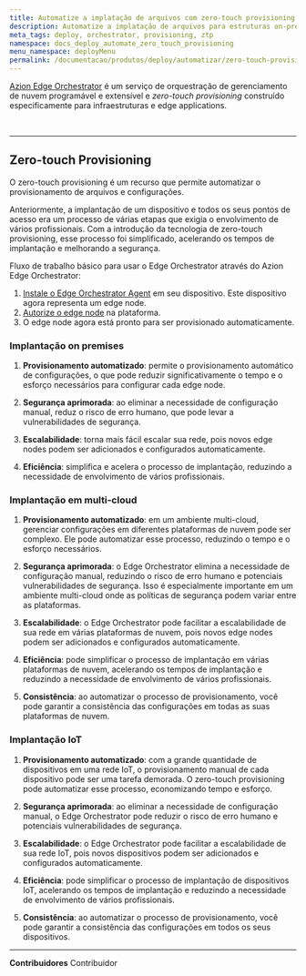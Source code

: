 ```yaml
---
title: Automatize a implatação de arquivos com zero-touch provisioning
description: Automatize a implatação de arquivos para estruturas on-premises, multi-cloud e IoT com o Azion Edge Orchestrator.
meta_tags: deploy, orchestrator, provisioning, ztp
namespace: docs_deploy_automate_zero_touch_provisioning
menu_namespace: deployMenu
permalink: /documentacao/produtos/deploy/automatizar/zero-touch-provisioning/
---
```



[Azion Edge Orchestrator](/pt-br/documentacao/produtos/deploy/edge-orchestrator/) é um serviço de orquestração de gerenciamento de nuvem programável e extensível e *zero-touch provisioning* construído especificamente para infraestruturas e edge applications.

<LinkButton outlined link="/pt-br/documentacao/produtos/guias/deploy/instalar-orchestrator-agent/" label="ir para como instalar o edge orchestrator agent" variant="secondary" target="_blank" />
<br />
<LinkButton outlined link="/pt-br/documentacao/produtos/guias/deploy/autorizar-edge-node/" label="ir para como autorizar um edge node" variant="secondary" target="_blank" />

---

## Zero-touch Provisioning

O zero-touch provisioning é um recurso que permite automatizar o provisionamento de arquivos e configurações.

Anteriormente, a implantação de um dispositivo e todos os seus pontos de acesso era um processo de várias etapas que exigia o envolvimento de vários profissionais. Com a introdução da tecnologia de zero-touch provisioning, esse processo foi simplificado, acelerando os tempos de implantação e melhorando a segurança.

Fluxo de trabalho básico para usar o Edge Orchestrator através do Azion Edge Orchestrator:

1. [Instale o Edge Orchestrator Agent](/pt-br/documentacao/produtos/guias/deploy/instalar-orchestrator-agent/) em seu dispositivo. Este dispositivo agora representa um edge node.
2. [Autorize o edge node](/pt-br/documentacao/produtos/guias/deploy/autorizar-edge-node/) na plataforma.
3. O edge node agora está pronto para ser provisionado automaticamente.

### Implantação on premises


1. **Provisionamento automatizado**: permite o provisionamento automático de configurações, o que pode reduzir significativamente o tempo e o esforço necessários para configurar cada edge node.

2. **Segurança aprimorada**: ao eliminar a necessidade de configuração manual, reduz o risco de erro humano, que pode levar a vulnerabilidades de segurança.

3. **Escalabilidade**: torna mais fácil escalar sua rede, pois novos edge nodes podem ser adicionados e configurados automaticamente.

4. **Eficiência**: simplifica e acelera o processo de implantação, reduzindo a necessidade de envolvimento de vários profissionais.

### Implantação em multi-cloud 


1. **Provisionamento automatizado**: em um ambiente multi-cloud, gerenciar configurações em diferentes plataformas de nuvem pode ser complexo. Ele pode automatizar esse processo, reduzindo o tempo e o esforço necessários.

2. **Segurança aprimorada**: o Edge Orchestrator elimina a necessidade de configuração manual, reduzindo o risco de erro humano e potenciais vulnerabilidades de segurança. Isso é especialmente importante em um ambiente multi-cloud onde as políticas de segurança podem variar entre as plataformas.

3. **Escalabilidade**: o Edge Orchestrator pode facilitar a escalabilidade de sua rede em várias plataformas de nuvem, pois novos edge nodes podem ser adicionados e configurados automaticamente.

4. **Eficiência**: pode simplificar o processo de implantação em várias plataformas de nuvem, acelerando os tempos de implantação e reduzindo a necessidade de envolvimento de vários profissionais.

5. **Consistência**: ao automatizar o processo de provisionamento, você pode garantir a consistência das configurações em todas as suas plataformas de nuvem.

### Implantação IoT

1. **Provisionamento automatizado**: com a grande quantidade de dispositivos em uma rede IoT, o provisionamento manual de cada dispositivo pode ser uma tarefa demorada. O zero-touch provisioning pode automatizar esse processo, economizando tempo e esforço.

2. **Segurança aprimorada**: ao eliminar a necessidade de configuração manual, o Edge Orchestrator pode reduzir o risco de erro humano e potenciais vulnerabilidades de segurança.

3. **Escalabilidade**: o Edge Orchestrator pode facilitar a escalabilidade de sua rede IoT, pois novos dispositivos podem ser adicionados e configurados automaticamente.

4. **Eficiência**: pode simplificar o processo de implantação de dispositivos IoT, acelerando os tempos de implantação e reduzindo a necessidade de envolvimento de vários profissionais.

5. **Consistência**: ao automatizar o processo de provisionamento, você pode garantir a consistência das configurações em todos os seus dispositivos.

---


**Contribuidores** <ContributorList>Contribuidor</ContributorList>

